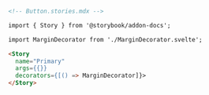 ```md
<!-- Button.stories.mdx -->

import { Story } from '@storybook/addon-docs';

import MarginDecorator from './MarginDecorator.svelte';

<Story
  name="Primary"
  args={{}}
  decorators={[() => MarginDecorator]}>
</Story>
```